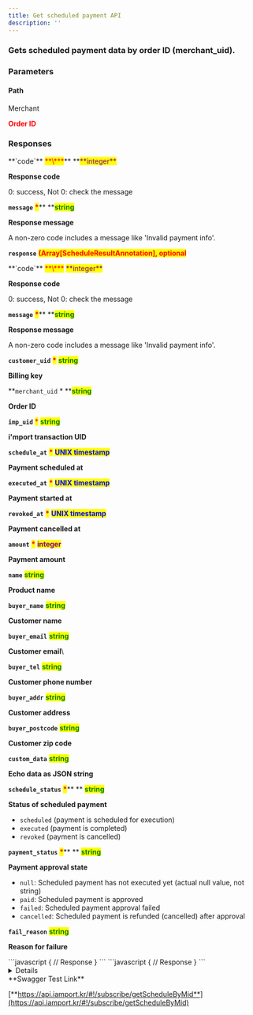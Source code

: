 ```yaml
---
title: Get scheduled payment API
description: ''
---
```




### Gets scheduled payment data by order ID (merchant\_uid).

<Swagger method="get" path="/subscribe/payments/schedule/{merchant_uid}" baseUrl="https://api.iamport.kr" summary="Gets scheduled payment data by order ID (merchant_uid).">
<SwaggerDescription>


</SwaggerDescription>

### Parameters

#### Path

<SwaggerParameter name="merchant_uid" type="String" required="true">
Merchant 

<mark style="color:red;">

**Order ID**

</mark>

</SwaggerParameter>


### Responses

<SwaggerResponse status="200: OK" description="Success">
<Tabs>
<Tab title="SingleScheduleResponse">
**`code`** <mark style="color:red;">**\***</mark>** **<mark style="color:purple;">**integer**</mark>

**Response code**

0: success, Not 0: check the message



**`message`** <mark style="color:red;">**\***</mark>** **<mark style="color:green;">**string**</mark>

**Response message**

A non-zero code includes a message like 'Invalid payment info'.



**`response`** <mark style="color:red;">**(Array\[ScheduleResultAnnotation], optional**</mark>

</Tab>
</Tabs>

<Tabs>
<Tab title="ScheduleResultAnnotation">
**`code`** <mark style="color:red;">**\***</mark> <mark style="color:purple;">**integer**</mark>

**Response code**

0: success, Not 0: check the message



**`message`** <mark style="color:red;">**\***</mark>** **<mark style="color:green;">**string**</mark>

**Response message**

A non-zero code includes a message like 'Invalid payment info'.



**`customer_uid`** <mark style="color:red;">**\***</mark> <mark style="color:green;">**string**</mark>

**Billing key**



**`merchant_uid`  \*  **<mark style="color:green;">**string**</mark>

**Order ID**



**`imp_uid`** <mark style="color:red;">\*</mark> <mark style="color:green;">**string**</mark>

**i'mport transaction UID**



**`schedule_at`**  <mark style="color:red;">**\***</mark>  <mark style="color:blue;">**UNIX timestamp**</mark>

**Payment scheduled at**



**`executed_at`** <mark style="color:red;">**\***</mark>  <mark style="color:blue;">**UNIX timestamp**</mark>

**Payment started at**



**`revoked_at`** <mark style="color:red;">**\***</mark>  <mark style="color:blue;">**UNIX timestamp**</mark>

**Payment cancelled at**



**`amount`** <mark style="color:red;">**\***</mark> <mark style="color:purple;">**integer**</mark>

**Payment amount**



**`name`**  <mark style="color:green;">**string**</mark>

**Product name**



**`buyer_name`**  <mark style="color:green;">**string**</mark>

**Customer name**



**`buyer_email`**  <mark style="color:green;">**string**</mark>

**Customer email**\


**`buyer_tel`**  <mark style="color:green;">**string**</mark>

**Customer phone number**



**`buyer_addr`**  <mark style="color:green;">**string**</mark>

**Customer address**



**`buyer_postcode`**  <mark style="color:green;">**string**</mark>

**Customer zip code**



**`custom_data`**  <mark style="color:green;">**string**</mark>

**Echo data as JSON string**



**`schedule_status`**  <mark style="color:red;">**\***</mark>** ** <mark style="color:green;">**string**</mark>

**Status of scheduled payment**

- `scheduled` (payment is scheduled for execution)
- `executed` (payment is completed)
- `revoked` (payment is cancelled)



**`payment_status`** <mark style="color:red;">**\***</mark>** ** <mark style="color:green;">**string**</mark>

**Payment approval state**

- `null`: Scheduled payment has not executed yet (actual null value, not string)
- `paid`: Scheduled payment is approved
- `failed`: Scheduled payment approval failed
- `cancelled`: Scheduled payment is refunded (cancelled) after approval



**`fail_reason`**  <mark style="color:green;">**string**</mark>

**Reason for failure**

</Tab>
</Tabs>

</SwaggerResponse>

<SwaggerResponse status="401: Unauthorized" description="Missing or invalid access token">
```javascript
{
    // Response
}
```

</SwaggerResponse>

<SwaggerResponse status="404: Not Found" description="Result not found">
```javascript
{
    // Response
}
```

</SwaggerResponse>

</Swagger>

<Details>
<p slot="summary">Response Model Schema</p>

```json
{
  "code": 0,
  "message": "string",
  "response": [
    {
      "customer_uid": "string",
      "merchant_uid": "string",
      "imp_uid": "string",
      "schedule_at": "0",
      "executed_at": "0",
      "revoked_at": "0",
      "amount": 0,
      "name": "string",
      "buyer_name": "string",
      "buyer_email": "string",
      "buyer_tel": "string",
      "buyer_addr": "string",
      "buyer_postcode": "string",
      "custom_data": "string",
      "schedule_status": "scheduled",
      "payment_status": "paid",
      "fail_reason": "string"
    }
  ]
}
```

</Details>

<Hint style="success">
**Swagger Test Link**

[**https://api.iamport.kr/#!/subscribe/getScheduleByMid**](https://api.iamport.kr/#!/subscribe/getScheduleByMid)

</Hint>
